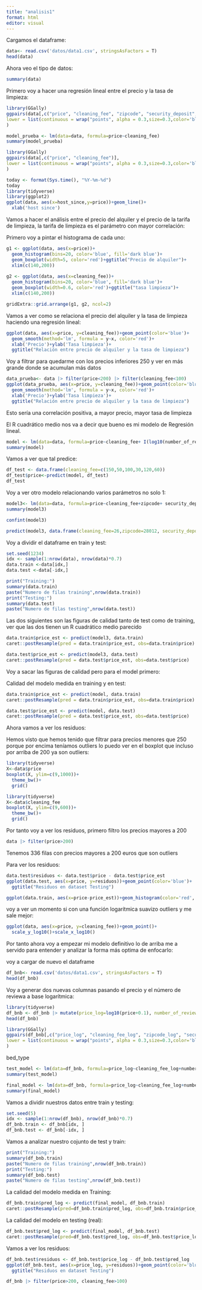 ---
title: "analisis1"
format: html
editor: visual
---

Cargamos el dataframe: 

```{r}
data<- read.csv('datos/data1.csv', stringsAsFactors = T)
head(data)
```




Ahora veo el tipo de datos: 

```{r}
summary(data)
```


Primero voy a hacer una regresión lineal entre el precio y la tasa de limpieza: 

```{r}

library(GGally)
ggpairs(data[,c("price", "cleaning_fee", "zipcode", "security_deposit", "availability_365", "number_of_reviews", "bed_type", "room_type")],
lower = list(continuous = wrap("points", alpha = 0.3,size=0.3,color='blue'))
) 
```



```{r}
model_prueba <- lm(data=data, formula=price~cleaning_fee)
summary(model_prueba)
```


```{r}
library(GGally)
ggpairs(data[,c("price", "cleaning_fee")],
lower = list(continuous = wrap("points", alpha = 0.3,size=0.3,color='blue'))
) 

```


```{r}
today <- format(Sys.time(), "%Y-%m-%d")
today
library(tidyverse)
library(ggplot2)
ggplot(data, aes(x=host_since,y=price))+geom_line()+ 
  xlab('host since')
```


Vamos a hacer el análisis entre el precio del alquiler y el precio de la tarifa de limpieza, la tarifa de limpieza es el parámetro con mayor correlación:

Primero voy a pintar el histograma de cada uno: 
```{r}
g1 <- ggplot(data, aes(x=price))+
  geom_histogram(bins=20, color='blue', fill='dark blue')+
  geom_boxplot(width=5, color='red')+ggtitle("Precio de alquiler")+
  xlim(c(140,200))
 
g2 <- ggplot(data, aes(x=cleaning_fee))+
  geom_histogram(bins=20, color='blue', fill='dark blue')+
  geom_boxplot(width=0.6, color='red')+ggtitle("tasa limpieza")+
  xlim(c(140,200))

gridExtra::grid.arrange(g1, g2, ncol=2)  
```

Vamos a ver como se relaciona el precio del alquiler y la tasa de limpieza haciendo una regresión lineal: 

```{r}
ggplot(data, aes(x=price, y=cleaning_fee))+geom_point(color='blue')+
  geom_smooth(method='lm', formula = y~x, color='red')+
  xlab('Precio')+ylab('Tasa limpieza')+
  ggtitle("Relación entre precio de alquiler y la tasa de limpieza")
```




Voy a filtrar para quedarme con los precios inferiores 250 y ver en más grande donde se acumulan más datos 



```{r}
data_prueba<- data |> filter(price<200) |> filter(cleaning_fee<100)
ggplot(data_prueba, aes(x=price, y=cleaning_fee))+geom_point(color='blue')+
  geom_smooth(method='lm', formula = y~x, color='red')+
  xlab('Precio')+ylab('Tasa limpieza')+
  ggtitle("Relación entre precio de alquiler y la tasa de limpieza")
```




Esto sería una correlación positiva, a mayor precio, mayor tasa de limpieza



El R cuadrático medio nos va a decir que bueno es mi modelo de Regresión lineal. 


```{r}
model <- lm(data=data, formula=price~cleaning_fee+ I(log10(number_of_reviews+0.1))+I(log10(zipcode+0.1)))
summary(model)
```


Vamos a ver que tal predice: 

```{r}
df_test <- data.frame(cleaning_fee=c(150,50,100,30,120,60))
df_test$price<-predict(model, df_test)
df_test
```


Voy a ver otro modelo relacionando varios parámetros no solo 1: 

```{r}
model3<- lm(data=data, formula=price~cleaning_fee+zipcode+ security_deposit+availability_365+number_of_reviews)
summary(model3)
```

```{r}
confint(model3)
```

```{r}
predict(model3, data.frame(cleaning_fee=26,zipcode=28012, security_deposit=100,availability_365= 300, number_of_reviews=40 ))
```

Voy a dividir el dataframe en train y test: 

```{r}
set.seed(1234)
idx <- sample(1:nrow(data), nrow(data)*0.7)
data.train <-data[idx,]
data.test <-data[-idx,]
```

```{r}
print("Training:")
summary(data.train)
paste("Numero de filas training",nrow(data.train))
print("Testing:")
summary(data.test)
paste("Numero de filas testing",nrow(data.test))
```

Las dos siguientes son las figuras de calidad tanto de test como de training, ver que las dos tienen un R cuadrático medio parecido 

```{r}
data.train$price_est <- predict(model3, data.train)
caret::postResample(pred = data.train$price_est, obs=data.train$price)
```

```{r}
data.test$price_est <- predict(model3, data.test)
caret::postResample(pred = data.test$price_est, obs=data.test$price)
```

Voy a sacar las figuras de calidad pero para el model primero: 

Calidad del modelo medida en training y en test:

```{r}
data.train$price_est <- predict(model, data.train)
caret::postResample(pred = data.train$price_est, obs=data.train$price)
```


```{r}
data.test$price_est <- predict(model, data.test)
caret::postResample(pred = data.test$price_est, obs=data.test$price)
```


Ahora vamos a ver los residuos: 

Hemos visto que hemos tenido que filtrar para precios menores que 250 porque por encima teníamos outliers lo puedo ver en el boxplot que incluso por arriba de 200 ya son outliers: 

```{r}
library(tidyverse)
X<-data$price
boxplot(X, ylim=c(9,1000))+ 
  theme_bw()+ 
  grid()
```

```{r}
library(tidyverse)
X<-data$cleaning_fee
boxplot(X, ylim=c(9,600))+ 
  theme_bw()+ 
  grid()
```



Por tanto voy a ver los residuos, primero filtro los precios mayores a 200

```{r}
data |> filter(price>200)
```

Tenemos 336 filas con precios mayores a 200 euros que son outliers 


Para ver los residuos: 

```{r}
data.test$residuos <- data.test$price - data.test$price_est
ggplot(data.test, aes(x=price, y=residuos))+geom_point(color='blue')+
  ggtitle("Residuos en dataset Testing")
```

```{r}
ggplot(data.train, aes(x=price-price_est))+geom_histogram(color='red', fill='blue')
```



voy a ver un momento si con una función logarítmica suavizo outliers y me sale mejor: 

```{r}

ggplot(data, aes(x=price, y=cleaning_fee))+geom_point()+
  scale_y_log10()+scale_x_log10()
```


Por tanto ahora voy a empezar mi modelo definitivo lo de arriba me a servido para entender y analizar la forma más optima de enfocarlo: 

voy a cargar de nuevo el dataframe

```{r}
df_bnb<- read.csv('datos/data1.csv', stringsAsFactors = T)
head(df_bnb)
```


Voy a generar dos nuevas columnas pasando el precio y el número de reviewa a base logarítmica: 

```{r}
library(tidyverse)
df_bnb <- df_bnb |> mutate(price_log=log10(price+0.1), number_of_reviews_log=log10(number_of_reviews+0.1),zipcode_log=log10(zipcode+0.1), cleaning_fee_log=log10(cleaning_fee+0.1), security_deposit_log=log10(security_deposit+0.1))
head(df_bnb)
```



```{r}
library(GGally)
ggpairs(df_bnb[,c("price_log", "cleaning_fee_log", "zipcode_log", "security_deposit", "availability_365", "number_of_reviews_log", "room_type", "bed_type")],
lower = list(continuous = wrap("points", alpha = 0.3,size=0.3,color='blue'))
) 
```


bed_type
```{r}
test_model <- lm(data=df_bnb, formula=price_log~cleaning_fee_log+number_of_reviews_log+ zipcode_log+ room_type+bed_type+neighbourhood_cleansed)
summary(test_model)

```


```{r}
final_model <- lm(data=df_bnb, formula=price_log~cleaning_fee_log+number_of_reviews_log+ zipcode_log+ room_type+bed_type)
summary(final_model)

```

Vamos a dividir nuestros datos entre train y testing:

```{r}
set.seed(5)
idx <- sample(1:nrow(df_bnb), nrow(df_bnb)*0.7)
df_bnb.train <- df_bnb[idx, ]
df_bnb.test <- df_bnb[-idx, ]
```

Vamos a analizar nuestro cojunto de test y train:

```{r}
print("Training:")
summary(df_bnb.train)
paste("Numero de filas training",nrow(df_bnb.train))
print("Testing:")
summary(df_bnb.test)
paste("Numero de filas testing",nrow(df_bnb.test))
```


La calidad del modelo medida en Training:

```{r}
df_bnb.train$pred_log <- predict(final_model, df_bnb.train)
caret::postResample(pred=df_bnb.train$pred_log, obs=df_bnb.train$price_log)
```

La calidad del modelo en testing (real):

```{r}
df_bnb.test$pred_log <- predict(final_model, df_bnb.test)
caret::postResample(pred=df_bnb.test$pred_log, obs=df_bnb.test$price_log)
```


Vamos a ver los residuos: 

```{r}
df_bnb.test$residuos <- df_bnb.test$price_log - df_bnb.test$pred_log
ggplot(df_bnb.test, aes(x=price_log, y=residuos))+geom_point(color='blue')+
  ggtitle("Residuos en dataset Testing")
```


```{r}
df_bnb |> filter(price>200, cleaning_fee>100)
```



